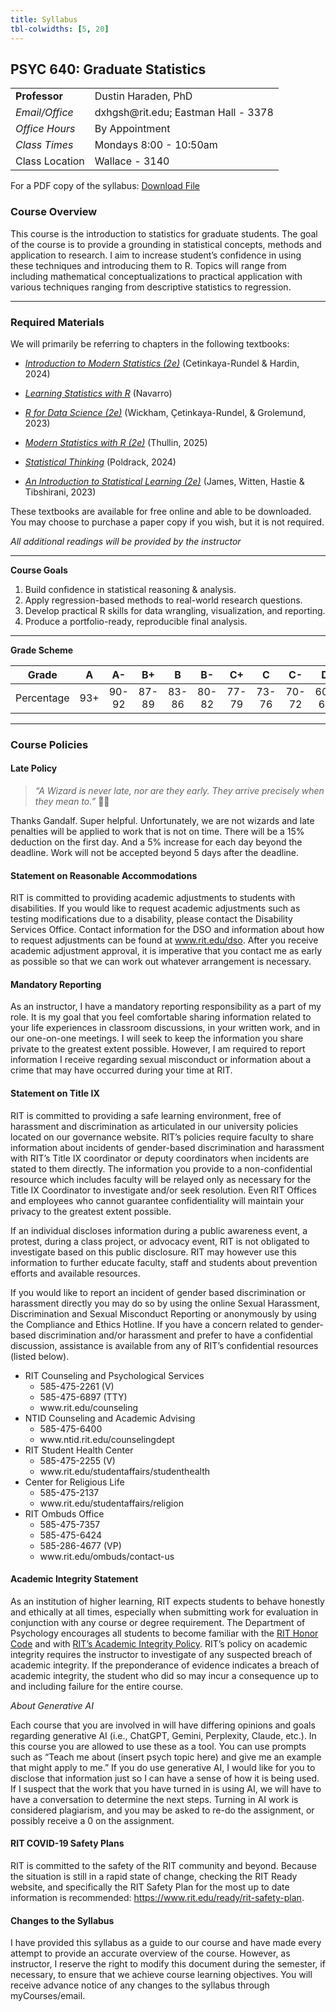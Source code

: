 ```yaml
---
title: Syllabus
tbl-colwidths: [5, 20]
---
```


## **PSYC 640: Graduate Statistics**

|                |                                      |
|----------------|--------------------------------------|
| **Professor**  | Dustin Haraden, PhD                  |
| *Email/Office* | dxhgsh\@rit.edu; Eastman Hall - 3378 |
| *Office Hours* | By Appointment                       |
| *Class Times*  | Mondays 8:00 - 10:50am               |
| Class Location | Wallace - 3140                       |

For a PDF copy of the syllabus: [Download File](/files/Syllabus.pdf)

### **Course Overview**

This course is the introduction to statistics for graduate students. The goal of the course is to provide a grounding in statistical concepts, methods and application to research. I aim to increase student's confidence in using these techniques and introducing them to R. Topics will range from including mathematical conceptualizations to practical application with various techniques ranging from descriptive statistics to regression.

------------------------------------------------------------------------

### **Required Materials**

We will primarily be referring to chapters in the following textbooks:

-   [*Introduction to Modern Statistics (2e)*](https://openintro-ims.netlify.app/){target="\"_blank"} (Cetinkaya-Rundel & Hardin, 2024)

-   [*Learning Statistics with R*](https://learningstatisticswithr-bookdown.netlify.com/index.html){target="\"_blank"} (Navarro)

-   [*R for Data Science (2e)*](https://r4ds.hadley.nz/){target="\"_blank"} (Wickham, Çetinkaya-Rundel, & Grolemund, 2023)

-   [*Modern Statistics with R (2e)*](https://www.modernstatisticswithr.com/){target="\"_blank"} (Thullin, 2025)

-   [*Statistical Thinking*](https://statsthinking21.github.io/statsthinking21-core-site/){target="\"_blank"} (Poldrack, 2024)

-   [*An Introduction to Statistical Learning (2e)*](https://www.statlearning.com/){target="\"_blank"} (James, Witten, Hastie & Tibshirani, 2023)

These textbooks are available for free online and able to be downloaded. You may choose to purchase a paper copy if you wish, but it is not required.

*All additional readings will be provided by the instructor*

------------------------------------------------------------------------

**Course Goals**

1.  Build confidence in statistical reasoning & analysis.
2.  Apply regression-based methods to real-world research questions.
3.  Develop practical R skills for data wrangling, visualization, and reporting.
4.  Produce a portfolio-ready, reproducible final analysis.

------------------------------------------------------------------------

**Grade Scheme**

|   Grade    |  A  |  A-   |  B+   |   B   |  B-   |  C+   |   C   |  C-   |   D   |  F   |
|:----------:|:---:|:-----:|:-----:|:-----:|:-----:|:-----:|:-----:|:-----:|:-----:|:----:|
| Percentage | 93+ | 90-92 | 87-89 | 83-86 | 80-82 | 77-79 | 73-76 | 70-72 | 60-69 | \<60 |

------------------------------------------------------------------------

### **Course Policies**

#### Late Policy

> *“A Wizard is never late, nor are they early. They arrive precisely when they mean to.”* 🧙‍♂️

Thanks Gandalf. Super helpful. Unfortunately, we are not wizards and late penalties will be applied to work that is not on time. There will be a 15% deduction on the first day. And a 5% increase for each day beyond the deadline. Work will not be accepted beyond 5 days after the deadline.

#### Statement on Reasonable Accommodations

RIT is committed to providing academic adjustments to students with disabilities. If you would like to request academic adjustments such as testing modifications due to a disability, please contact the Disability Services Office. Contact information for the DSO and information about how to request adjustments can be found at [www.rit.edu/dso](http://www.rit.edu/dso). After you receive academic adjustment approval, it is imperative that you contact me as early as possible so that we can work out whatever arrangement is necessary.

#### **Mandatory Reporting**

As an instructor, I have a mandatory reporting responsibility as a part of my role. It is my goal that you feel comfortable sharing information related to your life experiences in classroom discussions, in your written work, and in our one-on-one meetings. I will seek to keep the information you share private to the greatest extent possible. However, I am required to report information I receive regarding sexual misconduct or information about a crime that may have occurred during your time at RIT. 

#### Statement on Title IX

RIT is committed to providing a safe learning environment, free of harassment and discrimination as articulated in our university policies located on our governance website. RIT’s policies require faculty to share information about incidents of gender-based discrimination and harassment with RIT’s Title IX coordinator or deputy coordinators when incidents are stated to them directly. The information you provide to a non-confidential resource which includes faculty will be relayed only as necessary for the Title IX Coordinator to investigate and/or seek resolution. Even RIT Offices and employees who cannot guarantee confidentiality will maintain your privacy to the greatest extent possible.

If an individual discloses information during a public awareness event, a protest, during a class project, or advocacy event, RIT is not obligated to investigate based on this public disclosure. RIT may however use this information to further educate faculty, staff and students about prevention efforts and available resources.

If you would like to report an incident of gender based discrimination or harassment directly you may do so by using the online Sexual Harassment, Discrimination and Sexual Misconduct Reporting or anonymously by using the Compliance and Ethics Hotline. If you have a concern related to gender-based discrimination and/or harassment and prefer to have a confidential discussion, assistance is available from any of RIT’s confidential resources (listed below).

-   RIT Counseling and Psychological Services
    -   585-475-2261 (V)
    -   585-475-6897 (TTY)
    -   www.rit.edu/counseling
-   NTID Counseling and Academic Advising
    -   585-475-6400
    -   www.ntid.rit.edu/counselingdept
-   RIT Student Health Center
    -   585-475-2255 (V)
    -   www.rit.edu/studentaffairs/studenthealth
-   Center for Religious Life
    -   585-475-2137
    -   www.rit.edu/studentaffairs/religion
-   RIT Ombuds Office
    -   585-475-7357
    -   585-475-6424
    -   585-286-4677 (VP)
    -   www.rit.edu/ombuds/contact-us

#### Academic Integrity Statement

As an institution of higher learning, RIT expects students to behave honestly and ethically at all times, especially when submitting work for evaluation in conjunction with any course or degree requirement. The Department of Psychology encourages all students to become familiar with the [RIT Honor Code](https://www.rit.edu/academicaffairs/policiesmanual/p030) and with [RIT's Academic Integrity Policy](https://www.rit.edu/academicaffairs/policiesmanual/d080). RIT’s policy on academic integrity requires the instructor to investigate of any suspected breach of academic integrity. If the preponderance of evidence indicates a breach of academic integrity, the student who did so may incur a consequence up to and including failure for the entire course.

*About Generative AI*

Each course that you are involved in will have differing opinions and goals regarding generative AI (i.e., ChatGPT, Gemini, Perplexity, Claude, etc.). In this course you are allowed to use these as a tool. You can use prompts such as “Teach me about (insert psych topic here) and give me an example that might apply to me.” If you do use generative AI, I would like for you to disclose that information just so I can have a sense of how it is being used. If I suspect that the work that you have turned in is using AI, we will have to have a conversation to determine the next steps. Turning in AI work is considered plagiarism, and you may be asked to re-do the assignment, or possibly receive a 0 on the assignment.

#### RIT COVID-19 Safety Plans

RIT is committed to the safety of the RIT community and beyond. Because the situation is still in a rapid state of change, checking the RIT Ready website, and specifically the RIT Safety Plan for the most up to date information is recommended: <https://www.rit.edu/ready/rit-safety-plan>.

#### Changes to the Syllabus

I have provided this syllabus as a guide to our course and have made every attempt to provide an accurate overview of the course. However, as instructor, I reserve the right to modify this document during the semester, if necessary, to ensure that we achieve course learning objectives. You will receive advance notice of any changes to the syllabus through myCourses/email.
